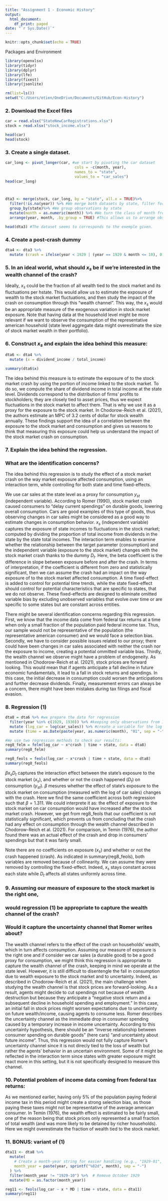 ```yaml
---
title: "Assignment 1 - Economic History"
output:
  html_document:
    df_print: paged
date: "`r Sys.Date()`"
---
```


```r
knitr::opts_chunk$set(echo = TRUE)
```

Packages and Environment

```r
library(openxlsx)
library(tidyr)
library(dplyr)
library(lfe)
library(fixest)
library(jsonlite)

rm(list=ls())
setwd("C:/Users/etien/OneDrive/Documents/GitHub/Econ-History")

```

### 2.  Download the Excel files

```r
car = read.xlsx("StateNewCarRegistrations.xlsx")
stock = read.xlsx("stock_income.xlsx")

head(car)
head(stock)
```

### 3. Create a single dataset.

```r
car_long <- pivot_longer(car, #we start by pivoting the car dataset
                               cols = -c(month, year), 
                               names_to = "state", 
                               values_to = "car_sales")
head(car_long)



dta3 <- merge(stock, car_long, by = "state", all.x = TRUE)%>%
  filter(!is.na(year)) %>% #We merge both datasets by state, filter for NAs (and remove the "total" observations)
  group_by(state)%>% #We group observations by state
  mutate(month = as.numeric(month)) %>% #We turn the class of month from character to numeric
  arrange(year, month, .by_group = TRUE) #This allows us to arrange observations by year and month within state groups

head(dta3) #The dataset seems to corresponds to the exemple given.
```


### 4. Create a post-crash dummy

```r
dta4 <- dta3 %>%
  mutate (crash = ifelse(year < 1929 | (year == 1929 & month <= 10), 0, 1))
```


### 5.  In an ideal world, what should $x_s$ be if we're interested in the wealth channel of the crash?

Ideally, $x_s$ could be the fraction of all wealth tied to the stock market and its fluctuations per hstate.
This would allow us to estimate the exposure of wealth to the stock market fluctuations, and then
study the impact of the crash on consumption through this "wealth channel".
This way, the $x_s$ would be an appropriate measure of the exogenous variation in stock market exposure.
Note that having data at the household level might be more relevant if we want to observe the consumption
of the representative american household (state level aggregate data might overestimate the size of stock
market wealth in their portfolio).



### 6. Construct $x_s$ and explain the idea behind this measure:

```r
dta6 <- dta4 %>%
  mutate (x = dividend_income / total_income)

summary(dta6$x)
```

The idea behind this measure is to estimate the exposure of to the stock market crash by
using the portion of income linked to the stock market. To do so, we compute the share of dividend
income in total income at the state level. Dividends correspond to the distribution of firms' profits
to stockholders; they are closely tied to asset prices, thus we expect fluctuations in the stock
market to affect them. That is why we use it as a proxy for the exposure to the stock market. 
In Chodorow-Reich et al. (2021), the authors estimate an MPC of 3.2 cents of dollar for stock wealth
annually. These findings support the idea of a correlation between the exposure to the stock market
and consumption and gives us reasons to think that measuring this exposure could help us understand
the impact of the stock market crash on consumption.


### 7. Explain the idea behind the regression. 
### What are the identification concerns?

The idea behind this regression is to study the effect of a stock market crash
on the way market exposure affected consumption, using an interaction term, while
controlling for both state and time fixed-effects.

We use car sales at the state level as a proxy for consumption $y_{st}$ (independent variable).
According to Romer (1990), stock market crash caused consumers to "delay current spendings" 
on durable goods, lowering overall consumption. Cars are good examples of this type of goods,
thus observing changes in car sales might be considered as a good way to estimate changes in
consumption behavior.
$x_s$ (independent variable) captures the exposure of state incomes to 
fluctuations in the stock market; computed by dividing the proportion of total
income from dividends in the state by the state total incomes.
The interaction term enables to examine whether the relationship between the target
parameter (consumption) and the independent variable (exposure to the stock
market) changes with the stock market crash thanks to the dummy $D_t$.
Here, the beta coefficient is the difference in slope between exposure before and 
after the crash. In terms of interpretation, if the coefficient is different
from zero and statistically significant, then we can assume the crash had an impact on the way 
exposure of to the stock market affected consumption.
A time fixed-effect is added to control for potential time trends, while the
state fixed-effect should control for potential characteristics
that are specific to states, that we do not observe.
These fixed-effects are designed to eliminate omitted variable bias by 
excluding unobserved variables that evolve over time or are specific
to some states but are constant across entities.

There might be several identification concerns regarding this regression.
First, we know that the income data come from federal tax returns at a time 
when only a small fraction of the population paid federal income tax. Thus,
our sample would not be representative of the population (the representative 
american consumer) and we would face a selection bias.
Secondly, we have to consider possible issues related to our proxy;
there could have been changes in car sales associated with neither 
the crash nor the exposure to income, creating a potential ommitted variable bias.
Thirdly, the wealth channel we observe might have a problem of endogeneity.
As mentioned in Chodorow-Reich et al. (2021), stock prices are forward looking. This
would mean that if agents anticipate a fall decline in future economic fundamentals, it
lead to a fall in stock returns and spendings. In this case, the initial decrease in 
consumption could worsen the anticipations and further decrease dividends.
Finally, measurement errors can always be a concern, there might have been 
mistakes during tax filings and fiscal evasion.


### 8. Regression (1)

```r
dta8 = dta6 %>% #we prepare the data for regression
  filter(year %in% c(1929, 1930)) %>% #keeping only observations from 1929 and 1930
  mutate (log_car = log(car_sales)) %>% #create a variable for the log of car sales
  mutate (time = as.Date(paste(year, as.numeric(month), "01", sep = "-"))) #

#We use two regression methods to check our results:
reg8_felm = felm(log_car ~ x*crash | time + state, data = dta8)
summary(reg8_felm)

reg8_feols = feols(log_car ~ x*crash | time + state, data = dta8)
summary(reg8_feols)
```

$\beta x_s D_t$ captures the interaction effect between the state's exposure to the stock 
market ($x_s)$, and whether or not the crash happened ($D_t$) on consumption ($y_{st}$). 
$\beta$ mesures whether the effect of state's exposure to the stock market on consumption
(measured with the log of car sales) changes with the crash.
Here we find the same coefficient across both regression such that $\beta = 1.311$. We could interprete
it as: the effect of exposure to the stock market on car consumption would have increased 
after the stock market crash. However, we get from reg8_feols that our coefficient is not statistically
significant, which prevents us from concluding that the crash had any effect on consumption through
the wealth channel described in Chodorow-Reich et al. (2021).
For comparison, in Temin (1976), the author found there was an actual effect of the crash and drop in consumers'
spendings but that it was fairly small.

Note there are no coefficients on exposure ($x_s$) and whether or not the crash happened (crash).
As indicated in summary(reg8_feols), both variables are removed because of collinearity.
We can assume they were removed by controlling the fixed-effect. Indeed, $x_s$ stays constant across
each state while $D_t$ affects all states uniformly across time.


### 9. Assuming our measure of exposure to the stock market is the right one,
### would regression (1) be appropriate to capture the wealth channel of the crash?
### Would it capture the uncertainty channel that Romer writes about?

The wealth channel refers to the effect of the crash on households' wealth, which in turn affects consumption.
Assuming our measure of exposure is the right one and if consider we car sales (a durable good) to be a good
proxy for consumption, we might think this regression is appropriate to capture the wealth channel of the crash, 
keeping in mind we operate at the state level.
However, it is still difficult to disentengle the fall  in consumption due to wealth exposure to the 
stock market and to uncertainty. Indeed, as described in Chodorow-Reich et al. (2021), the main challenge when 
studying the wealth channel is that stock prices are forward-looking.  As a result, agents might decide to cut 
spendings not because of  wealth destruction but because they anticipate a "negative stock return and 
a subsequent decline in household spending and employment." In this case, an initial fall in stock prices might
worsen expectations due to uncertainty on future wealth/income, causing agents to consume less.
Romer describes the uncertainty channel as the immediate drop in consumer spending caused by a
temporary increase in income uncertainty. According to this uncertainty hypothesis, there should be an
"inverse relationship between consumer spending on durable goods" (here cars) "and uncertainty about future
income".
Thus, this regression would not fully capture Romer's uncertainty channel since it is not direcly tied to
the loss of wealth but rather the agents' behavior in an uncertain environment. Some of it might be
reflected in the interaction term since states with greater exposure might react more in this setting,
but it is not specifically designed to measure this channel.


### 10. Potential problem of income data coming from federal tax returns:

As we mentioned earlier, having only 5% of the population paying federal income tax in this
period might create a strong selection bias, as those paying these taxes might not be representative
of the average american consumer. In Temin (1976), the wealth effect is estimated to be fairly small,
one pf the reason being that stock prices only represented a small fraction of total wealth (and was 
more likely to be detained by richer households). Here we might overestimate the fraction of wealth 
tied to the stock market.


### 11. BONUS: variant of (1)


```r
dta11 <- dta8 %>%
  mutate(
    # Create a month-year string for easier handling (e.g., "1929-01", "1930-12")
    month_year = paste(year, sprintf("%02d", month), sep = "-")
  ) %>%
  filter(month_year != "1929-10") %>%  # Remove October 1929
  mutate(MD = as.factor(month_year))

reg11 <- feols(log_car ~ x * MD | time + state, data = dta11)
summary(reg11)

```
